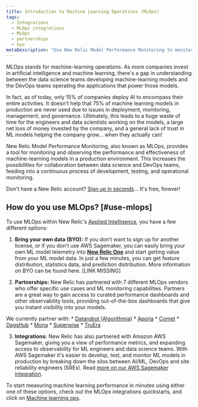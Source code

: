 ```yaml
---
title: Introduction to Machine Learning Operations (MLOps)
tags:
  - Integrations
  - MLOps integrations 
  - MLOps
  - partnerships
  - byo 
metaDescription: "Use New Relic Model Performance Monitoring to monitor and observe the performance of your machine learning models."
---
```


MLOps stands for machine-learning operations. As more companies invest in artificial intelligence and machine learning, there's a gap in understanding between the data science teams developing machine-learning models and the DevOps teams operating the applications that power those models. 

In fact, as of today, only 15% of companies deploy AI to encompass their entire activities. It doesn't help that 75% of machine learning models in production are never used due to issues in deployment, monitoring, management, and governance. Ultimately, this leads to a huge waste of time for the engineers and data scientists working on the models, a large net loss of money invested by the company, and a general lack of trust in ML models helping the company grow... when they actually can!

New Relic Model Performance Monitoring, also known as MLOps, provides a tool for monitoring and observing the performance and effectiveness of machine-learning models in a production environment. This increases the possibilities for collaboration between data science and DevOps teams, feeding into a continuous process of development, testing, and operational monitoring.

Don't have a New Relic account? [Sign up in seconds](https://newrelic.com/signup)... It's free, forever! 

## How do you use MLOps? [#use-mlops]

To use MLOps within New Relic's [Applied Intelligence](/docs/alerts-applied-intelligence/new-relic-alerts/get-started/introduction-applied-intelligence/), you have a few different options:

1. **Bring your own data (BYO):** If you don’t want to sign up for another license, or if you don’t use AWS Sagemaker, you can easily bring your own ML model telemetry into **[New Relic One](https://one.newrelic.com)** and start getting value from your ML model data. In just a few minutes, you can get feature distribution, statistics data, and prediction distribution. More information on BYO can be found here. [LINK MISSING]

2. **Partnerships:** New Relic has partnered with 7 different MLOps vendors who offer specific use cases and ML monitoring capabilities. Partners are a great way to gain access to curated performance dashboards and other observability tools, providing out-of-the-box dashboards that give you instant visibility into your models. 

  We currently partner with:
	*  [Datarobot (Algorithmia)](/docs/alerts-applied-intelligence/applied-intelligence/mlops/integrations/datarobot-mlops-integration/)
	*  [Aporia](/docs/alerts-applied-intelligence/applied-intelligence/mlops/integrations/aporia-mlops-integration/)
	*  [Comet](/docs/alerts-applied-intelligence/applied-intelligence/mlops/integrations/comet-mlops-integration/)
	*  [DagsHub](/docs/alerts-applied-intelligence/applied-intelligence/mlops/integrations/dagshub-mlops-integration/)
	*  [Mona](/docs/alerts-applied-intelligence/applied-intelligence/mlops/integrations/mona-mlops-integration/)
	*  [Superwise](/docs/alerts-applied-intelligence/applied-intelligence/mlops/integrations/superwise-mlops-integration/)
	*  [TruEra](/docs/alerts-applied-intelligence/applied-intelligence/mlops/integrations/truera-mlops-integration/)

3. **Integrations:** New Relic has also partnered with Amazon AWS Sagemaker, giving you a view of performance metrics, and expanding access to observability for ML engineers and data science teams. With AWS Sagemaker it's easier to develop, test, and monitor ML models in production by breaking down the silos between AI/ML, DevOps and site reliability engineers (SREs). Read [more on our AWS Sagemaker integration](/docs/alerts-applied-intelligence/applied-intelligence/mlops/integrations/aws-sagemaker-mlops-integration/).

To start measuring machine learning performance in minutes using either one of these options, check out the MLOps integrations quickstarts, and click on [Machine learning ops](https://developer.newrelic.com/instant-observability/?category=machine-learning-ops). 

